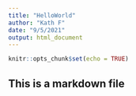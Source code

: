 ```yaml
---
title: "HelloWorld"
author: "Kath F"
date: "9/5/2021"
output: html_document
---
```


```r
knitr::opts_chunk$set(echo = TRUE)
```
## This is a markdown file